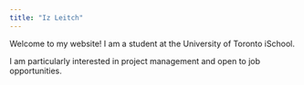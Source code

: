 ```yaml
---
title: "Iz Leitch"
---
```


Welcome to my website! I am a student at the University of Toronto iSchool. 

I am particularly interested in project management and open to job opportunities. 
